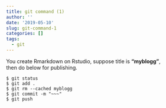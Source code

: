 ```yaml
---
title: git command (1)
author: ''
date: '2019-05-10'
slug: git-command-1
categories: []
tags:
  - git
---
```

 You create Rmarkdown on Rstudio, suppose title is **"myblogg"**,      
 then do below for publishing.
```
$ git status
$ git add .
$ git rm --cached myblogg   
$ git commit -m "~~~"
$ git push    
```